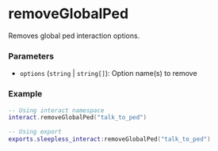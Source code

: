 # removeGlobalPed

Removes global ped interaction options.

### Parameters
- `options` (`string` | `string[]`): Option name(s) to remove

### Example
```lua
-- Using interact namespace
interact.removeGlobalPed("talk_to_ped")

-- Using export
exports.sleepless_interact:removeGlobalPed("talk_to_ped")
```